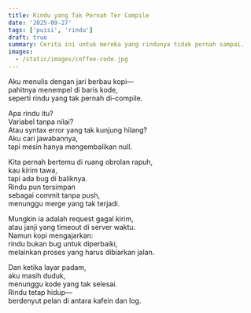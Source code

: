 ```yaml
---
title: Rindu yang Tak Pernah Ter Compile
date: '2025-09-27'
tags: ['puisi', 'rindu']
draft: true
summary: Cerita ini untuk mereka yang rindunya tidak pernah sampai.
images:
  - /static/images/coffee-code.jpg
---
```


Aku menulis dengan jari berbau kopi—  
pahitnya menempel di baris kode,  
seperti rindu yang tak pernah di-compile.

Apa rindu itu?  
Variabel tanpa nilai?  
Atau syntax error yang tak kunjung hilang?  
Aku cari jawabannya,  
tapi mesin hanya mengembalikan null.

Kita pernah bertemu di ruang obrolan rapuh,  
kau kirim tawa,  
tapi ada bug di baliknya.  
Rindu pun tersimpan  
sebagai commit tanpa push,  
menunggu merge yang tak terjadi.

Mungkin ia adalah request gagal kirim,  
atau janji yang timeout di server waktu.  
Namun kopi mengajarkan:  
rindu bukan bug untuk diperbaiki,  
melainkan proses yang harus dibiarkan jalan.

Dan ketika layar padam,  
aku masih duduk,  
menunggu kode yang tak selesai.  
Rindu tetap hidup—  
berdenyut pelan di antara kafein dan log.

